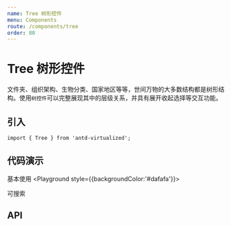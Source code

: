 ```yaml
---
name: Tree 树形控件
menu: Components
route: /components/tree
order: 80
---
```



# Tree 树形控件

文件夹、组织架构、生物分类、国家地区等等，世间万物的大多数结构都是树形结构。使用`树控件`可以完整展现其中的层级关系，并具有展开收起选择等交互功能。


## 引入

```
import { Tree } from 'antd-virtualized';
```

## 代码演示

基本使用
<Playground style={{backgroundColor:'#dafafa'}}>
<Tree
  placeholder="支持大数据的Tree"
  treeData={treeData}
/>
</Playground>

可搜索

<Playground>
<TreeSearch
  placeholder="支持大数据的Tree"
  treeData={treeData}
  selectable
/>
</Playground>


## API

<Props of={Tree} />